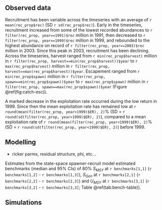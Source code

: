 ## Observed data  

Recruitment has been variable across the timeseries with an average of `r mean(rec_prop$rec)` (SD `r sd(rec_prop$rec)`). Early in the timeseries, recruitment increased from  some of the lowest recorded abundances to `r filter(rec_prop, year==1991)$rec` million in 1991, then decreased to `r filter(rec_prop, year==1999)$rec` million in 1999, and rebounded to the highest abundance on record of `r filter(rec_prop, year==2003)$rec` million in 2003. 
Since this peak in 2003, recruitment has been declining. 
Across the timeseries, harvest ranged from `r min(rec_prop$harvest)` million in `r filter(rec_prop, harvest==min(rec_prop$harvest))$year` to `r max(rec_prop$harvest)` million in `r filter(rec_prop, harvest==max(rec_prop$harvest))$year`. Escapement ranged from `r min(rec_prop$spawn)` million in `r filter(rec_prop, spawn==min(rec_prop$spawn))$year` to `r max(rec_prop$spawn)` million in `r filter(rec_prop, spawn==max(rec_prop$spawn))$year` (Figure \@ref(fig:catch-esc)).  

A marked decrease in the exploitation rate occurred during the low return in 1999. Since then the mean exploitation rate has remained low at `r round(mean(filter(rec_prop, year>1999)$ER), 2)`% (SD = `r round(sd(filter(rec_prop, year>1999)$ER), 2)`), compared to a mean exploitation rate of `r round(mean(filter(rec_prop, year<1999)$ER), 2)`% (SD = `r round(sd(filter(rec_prop, year<1999)$ER), 2)`) before 1999.  

## Modelling  

- ricker parms, residual structure, phi, etc...

Estimates from the state-space spawner-recruit model estimated benchmarks (median and 95% CIs) of 80% $S_{MSY}$ at `r benchmarks[1,1]` (`r benchmarks[1,2]` - `r benchmarks[1,3]`), $S_{Gen}$ at `r benchmarks[2,1]` (`r benchmarks[2,2]` - `r benchmarks[2,3]`) and $U_{MSY}$ at `r benchmarks[3,1]` (`r benchmarks[3,2]` - `r benchmarks[3,3]`; Table \@ref(tab:bench-table)).

## Simulations  
